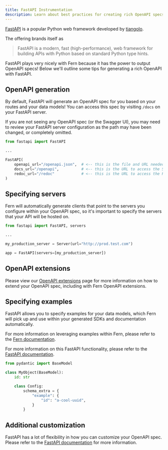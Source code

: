 ```yaml
---
title: FastAPI Instrumentation
description: Learn about best practices for creating rich OpenAPI specs when instrumenting FastAPI applications.
---
```


[FastAPI](https://fastapi.tiangolo.com/) is a popular Python web framework developed by [tiangolo](https://github.com/tiangolo).

The offering brands itself as

> FastAPI is a modern, fast (high-performance), web framework for building APIs with Python based on standard Python type hints.

FastAPI plays very nicely with Fern because it has the power to output OpenAPI specs! Below we'll outline some tips for generating a rich OpenAPI with FastAPI.


## OpenAPI generation

By default, FastAPI will generate an OpenAPI spec for you based on your routes and your data models! You can access this spec by visiting `/docs` on your FastAPI server.

If you are not seeing any OpenAPI spec (or the Swagger UI), you may need to review your FastAPI server configuration as the path may have been changed, or completely omitted.

```python
from fastapi import FastAPI

...

FastAPI(
    openapi_url="/openapi.json",  # <-- this is the file and URL needed to access the OpenAPI spec, `docs_url` and `redoc_url` are convenient wrappers that display the file in a UI!
    docs_url="/openapi",          # <-- this is the URL to access the Swagger UI, which will point to your OpenAPI spec
    redoc_url="/redoc"            # <-- this is the URL to access the ReDoc UI, which will point to your OpenAPI spec
)
```

## Specifying servers

Fern will automatically generate clients that point to the servers you configure within your OpenAPI spec, so it's important to specify the servers that your API will be hosted on.

```python
from fastapi import FastAPI, servers

...

my_production_server = Server(url="http://prod.test.com")

app = FastAPI(servers=[my_production_server])
```

## OpenAPI extensions

Please view our [OpenAPI extensions](../extensions#fastapi) page for more information on how to extend your OpenAPI spec, including with Fern OpenAPI extensions.

## Specifying examples

FastAPI allows you to specify examples for your data models, which Fern will pick up and use within your generated SDKs and documentation automatically.

For more information on leveraging examples within Fern, please refer to the [Fern documentation](../examples).

For more information on this FastAPI functionality, please refer to the [FastAPI documentation](https://fastapi.tiangolo.com/tutorial/schema-extra-example/).

```python
from pydantic import BaseModel

class MyObject(BaseModel):
    id: str

    class Config:
        schema_extra = {
            "example": {
                "id": "a-cool-uuid",
            }
        }
```

## Additional customization

FastAPI has a lot of flexibility in how you can customize your OpenAPI spec. Please refer to the [FastAPI documentation](https://fastapi.tiangolo.com/how-to/extending-openapi/#modify-the-openapi-schema) for more information.